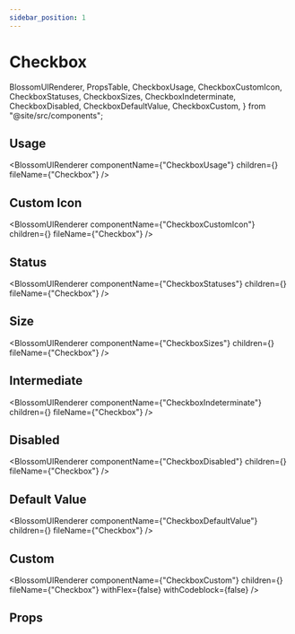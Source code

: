```yaml
---
sidebar_position: 1
---
```


# Checkbox

  BlossomUIRenderer,
  PropsTable,
  CheckboxUsage,
  CheckboxCustomIcon,
  CheckboxStatuses,
  CheckboxSizes,
  CheckboxIndeterminate,
  CheckboxDisabled,
  CheckboxDefaultValue,
  CheckboxCustom,
} from "@site/src/components";

## Usage

<BlossomUIRenderer
  componentName={"CheckboxUsage"}
  children={<CheckboxUsage />}
  fileName={"Checkbox"}
/>

## Custom Icon

<BlossomUIRenderer
  componentName={"CheckboxCustomIcon"}
  children={<CheckboxCustomIcon />}
  fileName={"Checkbox"}
/>

## Status

<BlossomUIRenderer
  componentName={"CheckboxStatuses"}
  children={<CheckboxStatuses />}
  fileName={"Checkbox"}
/>

## Size

<BlossomUIRenderer
  componentName={"CheckboxSizes"}
  children={<CheckboxSizes />}
  fileName={"Checkbox"}
/>

## Intermediate

<BlossomUIRenderer
  componentName={"CheckboxIndeterminate"}
  children={<CheckboxIndeterminate />}
  fileName={"Checkbox"}
/>

## Disabled

<BlossomUIRenderer
  componentName={"CheckboxDisabled"}
  children={<CheckboxDisabled />}
  fileName={"Checkbox"}
/>

## Default Value

<BlossomUIRenderer
  componentName={"CheckboxDefaultValue"}
  children={<CheckboxDefaultValue />}
  fileName={"Checkbox"}
/>

## Custom

<BlossomUIRenderer
  componentName={"CheckboxCustom"}
  children={<CheckboxCustom />}
  fileName={"Checkbox"}
  withFlex={false}
  withCodeblock={false}
/>

## Props

<PropsTable componentName="Checkbox" />

